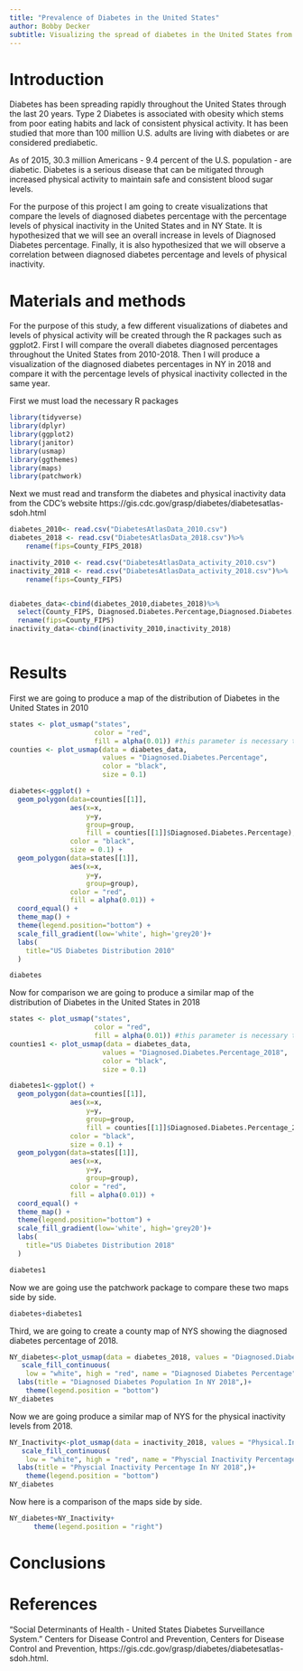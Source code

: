 ```yaml
---
title: "Prevalence of Diabetes in the United States"
author: Bobby Decker
subtitle: Visualizing the spread of diabetes in the United States from 2010-2018
---
```


# Introduction

Diabetes has been spreading rapidly throughout the United States through the last 20 years. Type 2 Diabetes is associated with obesity which stems from poor eating habits and lack of consistent physical activity. It has been studied that more than 100 million U.S. adults are living with diabetes or are considered prediabetic. 

As of 2015, 30.3 million Americans - 9.4 percent of the U.S. population - are diabetic. Diabetes is a serious disease that can be mitigated through increased physical activity to maintain safe and consistent blood sugar levels. 

For the purpose of this project I am going to create visualizations that compare the levels of diagnosed diabetes percentage with the percentage levels of physical inactivity in the United States and in NY State. It is hypothesized that we will see an overall increase in levels of Diagnosed Diabetes percentage. Finally, it is also hypothesized that we will observe a correlation between diagnosed diabetes percentage and levels of physical inactivity.

# Materials and methods


For the purpose of this study, a few different visualizations of diabetes and levels of physical activity will be created through the R packages such as ggplot2. First I will compare the overall diabetes diagnosed percentages throughout the United States from 2010-2018. Then I will produce a visualization of the diagnosed diabetes percentages in NY in 2018 and compare it with the percentage levels of physical inactivity collected in the same year. 

First we must load the necessary R packages
```r
library(tidyverse)
library(dplyr)
library(ggplot2)
library(janitor)
library(usmap)
library(ggthemes)
library(maps)
library(patchwork)
```


Next we must read and transform the diabetes and physical inactivity data from the CDC's website https://gis.cdc.gov/grasp/diabetes/diabetesatlas-sdoh.html
```r
diabetes_2010<- read.csv("DiabetesAtlasData_2010.csv")
diabetes_2018 <- read.csv("DiabetesAtlasData_2018.csv")%>%
    rename(fips=County_FIPS_2018)

inactivity_2010 <- read.csv("DiabetesAtlasData_activity_2010.csv")
inactivity_2018 <- read.csv("DiabetesAtlasData_activity_2018.csv")%>%
    rename(fips=County_FIPS)


diabetes_data<-cbind(diabetes_2010,diabetes_2018)%>%
  select(County_FIPS, Diagnosed.Diabetes.Percentage,Diagnosed.Diabetes.Percentage_2018)%>%
  rename(fips=County_FIPS)
inactivity_data<-cbind(inactivity_2010,inactivity_2018)
```


```r

```


# Results


First we are going to produce a map of the distribution of Diabetes in the United States in 2010
```r
states <- plot_usmap("states", 
                     color = "red",
                     fill = alpha(0.01)) #this parameter is necessary to get counties to show on top of states
counties <- plot_usmap(data = diabetes_data, 
                       values = "Diagnosed.Diabetes.Percentage",
                       color = "black",
                       size = 0.1)

diabetes<-ggplot() +  
  geom_polygon(data=counties[[1]], 
               aes(x=x, 
                   y=y, 
                   group=group, 
                   fill = counties[[1]]$Diagnosed.Diabetes.Percentage), 
               color = "black",
               size = 0.1) +  
  geom_polygon(data=states[[1]], 
               aes(x=x, 
                   y=y, 
                   group=group), 
               color = "red", 
               fill = alpha(0.01)) + 
  coord_equal() +
  theme_map() +
  theme(legend.position="bottom") +
  scale_fill_gradient(low='white', high='grey20')+
  labs(
    title="US Diabetes Distribution 2010"
  )

diabetes
```


Now for comparison we are going to produce a similar map of the distribution of Diabetes in the United States in 2018
```r
states <- plot_usmap("states", 
                     color = "red",
                     fill = alpha(0.01)) #this parameter is necessary to get counties to show on top of states
counties1 <- plot_usmap(data = diabetes_data, 
                       values = "Diagnosed.Diabetes.Percentage_2018",
                       color = "black",
                       size = 0.1)

diabetes1<-ggplot() +  
  geom_polygon(data=counties[[1]], 
               aes(x=x, 
                   y=y, 
                   group=group, 
                   fill = counties[[1]]$Diagnosed.Diabetes.Percentage_2018), 
               color = "black",
               size = 0.1) +  
  geom_polygon(data=states[[1]], 
               aes(x=x, 
                   y=y, 
                   group=group), 
               color = "red", 
               fill = alpha(0.01)) + 
  coord_equal() +
  theme_map() +
  theme(legend.position="bottom") +
  scale_fill_gradient(low='white', high='grey20')+
  labs(
    title="US Diabetes Distribution 2018"
  )

diabetes1
```

Now we are going use the patchwork package to compare these two maps side by side.
```r
diabetes+diabetes1
```

Third, we are going to create a county map of NYS showing the diagnosed diabetes percentage of 2018.
```r
NY_diabetes<-plot_usmap(data = diabetes_2018, values = "Diagnosed.Diabetes.Percentage_2018",include = c("NY"), color = "red") +
   scale_fill_continuous(
    low = "white", high = "red", name = "Diagnosed Diabetes Percentage", label = scales::comma)+
  labs(title = "Diagnosed Diabetes Population In NY 2018",)+
    theme(legend.position = "bottom")
NY_diabetes
```

Now we are going produce a similar map of NYS for the physical inactivity levels from 2018. 
```r
NY_Inactivity<-plot_usmap(data = inactivity_2018, values = "Physical.Inactivity.Percentage",include = c("NY"), color = "red") +
   scale_fill_continuous(
    low = "white", high = "red", name = "Physcial Inactivity Percentage", label = scales::comma)+
  labs(title = "Physcial Inactivity Percentage In NY 2018",)+
    theme(legend.position = "bottom")
NY_diabetes
```
Now here is a comparison of the maps side by side. 
```r
NY_diabetes+NY_Inactivity+
      theme(legend.position = "right")

```
# Conclusions



# References

“Social Determinants of Health - United States Diabetes Surveillance System.” Centers for Disease Control and Prevention, Centers for Disease Control and Prevention, https://gis.cdc.gov/grasp/diabetes/diabetesatlas-sdoh.html. 